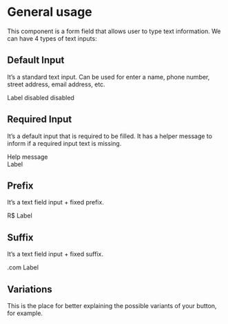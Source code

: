 

<Meta title="Components | Text Inputs" component={ExampleInputs} />


# General usage

This component is a form field that allows user to type text information.
We can have 4 types of text inputs:

## Default Input

It’s a standard text input. Can be used for enter a name, phone number, street address, email address, etc.

<Preview>
  <Story name="Default Input">
  <div className="input-wrapper">
    <ExampleInputs id="name" placeholder="  " ></ExampleInputs>
    <label for="name">Label</label>
    <ExampleInputs className="input-disabled" type="text" id="disabled" placeholder="  " disabled></ExampleInputs>
    <label for="disabled">disabled</label>
    <ExampleInputs type="email" id="error" placeholder="  " Error></ExampleInputs>
    <label for="error">disabled</label>
  </div>
  </Story>
</Preview>

## Required Input

It’s a default input that is required to be filled. It has a helper message to inform if a required input text is missing.

<Preview>
  <Story name="Required Input">
  <div className="input-wrapper">
    <ExampleInputs type="text" id="name" placeholder="  "></ExampleInputs>
    <div class="required-message">Help message</div>
    <span class="required"></span>
    <label for="name">Label</label>
  </div>
  </Story>
</Preview>

## Prefix

It’s a text field input + fixed prefix.

<Preview>
  <Story name="Prefix Input">
  <Fragment>
  <div className="input-wrapper">
      <ExampleInputs className="input-prefix" id="help" placeholder="  "></ExampleInputs>
      <span class="prefix">R$</span>
      <label for="help">Label</label>
  </div>
</Fragment>
  </Story>
</Preview>

## Suffix

It’s a text field input + fixed suffix.

<Preview>
  <Story name="Suffix Input">
  <Fragment>
  <div className="input-wrapper">
      <ExampleInputs className="input-suffix" id="address" placeholder="  "></ExampleInputs>
      <span class="suffix">.com</span>
      <label for="address">Label</label>
  </div>
</Fragment>
  </Story>
</Preview>


## Variations

This is the place for better explaining the possible variants of your button, for example.
